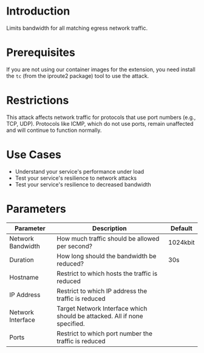 # Introduction

Limits bandwidth for all matching egress network traffic.

# Prerequisites

If you are not using our container images for the extension, you need install the `tc` (from the iproute2 package) tool to use the attack.

# Restrictions

This attack affects network traffic for protocols that use port numbers (e.g., TCP, UDP). Protocols like ICMP, which do not use ports, remain unaffected and will continue to function normally.

# Use Cases

* Understand your service's performance under load
* Test your service's resilience to network attacks
* Test your service's resilience to decreased bandwidth

# Parameters

| Parameter         | Description                                                               | Default  |
|-------------------|---------------------------------------------------------------------------|----------|
| Network Bandwidth | How much traffic should be allowed per second?                            | 1024kbit |
| Duration          | How long should the bandwidth be reduced?                                 | 30s      |
| Hostname          | Restrict to which hosts the traffic is reduced                            |          |
| IP Address        | Restrict to which IP address the traffic is reduced                       |          |
| Network Interface | Target Network Interface which should be attacked. All if none specified. |          |
| Ports             | Restrict to which port number the traffic is reduced                      |          |
